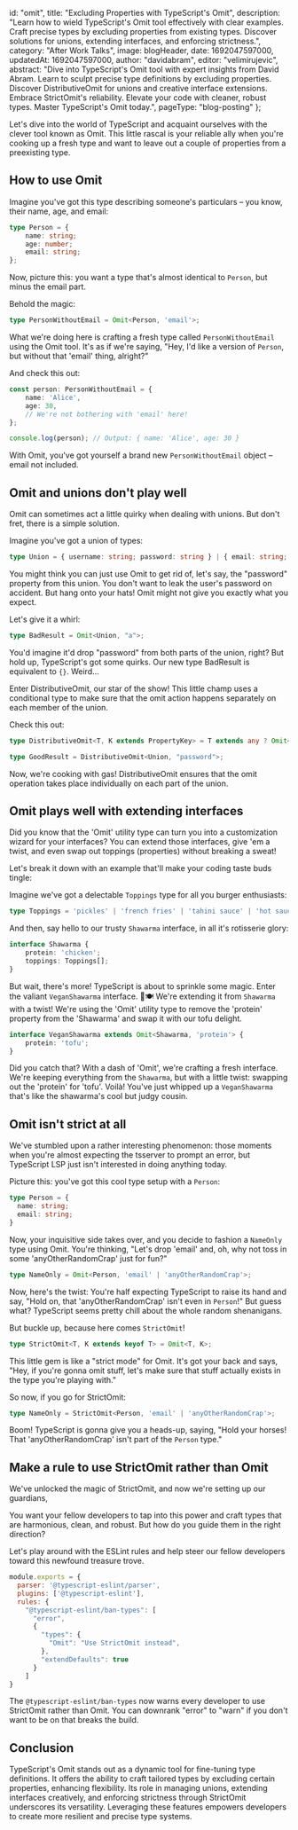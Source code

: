 
  id: "omit",
  title: "Excluding Properties with TypeScript's Omit",
  description:
    "Learn how to wield TypeScript's Omit tool effectively with clear examples. Craft precise types by excluding properties from existing types. Discover solutions for unions, extending interfaces, and enforcing strictness.",
  category: "After Work Talks",
  image: blogHeader,
  date: 1692047597000,
  updatedAt: 1692047597000,
  author: "davidabram",
  editor: "velimirujevic",
  abstract:
    "Dive into TypeScript's Omit tool with expert insights from David Abram. Learn to sculpt precise type definitions by excluding properties. Discover DistributiveOmit for unions and creative interface extensions. Embrace StrictOmit's reliability. Elevate your code with cleaner, robust types. Master TypeScript's Omit today.",
  pageType: "blog-posting"
};

Let's dive into the world of TypeScript and acquaint ourselves with the clever tool known as Omit. This little rascal is your reliable ally when you're cooking up a fresh type and want to leave out a couple of properties from a preexisting type.

## How to use Omit

Imagine you've got this type describing someone's particulars – you know, their name, age, and email:

```typescript
type Person = {
    name: string;
    age: number;
    email: string;
};
```

Now, picture this: you want a type that's almost identical to `Person`, but minus the email part.

Behold the magic:

```typescript
type PersonWithoutEmail = Omit<Person, 'email'>;

```

What we're doing here is crafting a fresh type called `PersonWithoutEmail` using the Omit tool. It's as if we're saying, "Hey, I'd like a version of `Person`, but without that 'email' thing, alright?"

And check this out:

```typescript
const person: PersonWithoutEmail = {
    name: 'Alice',
    age: 30,
    // We're not bothering with 'email' here!
};

console.log(person); // Output: { name: 'Alice', age: 30 }
```

With Omit, you've got yourself a brand new `PersonWithoutEmail` object – email not included. 

## Omit and unions don't play well

Omit can sometimes act a little quirky when dealing with unions. But don't fret, there is a simple solution.

Imagine you've got a union of types:

```typescript
type Union = { username: string; password: string } | { email: string; }
```

You might think you can just use Omit to get rid of, let's say, the "password" property from this union. You don't want to leak the user's password on accident. But hang onto your hats! Omit might not give you exactly what you expect.

Let's give it a whirl:

```typescript
type BadResult = Omit<Union, "a">;
```

You'd imagine it'd drop "password" from both parts of the union, right? But hold up, TypeScript's got some quirks. Our new type BadResult is equivalent to `{}`. Weird...

Enter DistributiveOmit, our star of the show! This little champ uses a conditional type to make sure that the omit action happens separately on each member of the union.

Check this out:

```typescript
type DistributiveOmit<T, K extends PropertyKey> = T extends any ? Omit<T, K> : never;

type GoodResult = DistributiveOmit<Union, "password">;
```

Now, we're cooking with gas! DistributiveOmit ensures that the omit operation takes place individually on each part of the union.


## Omit plays well with extending interfaces

Did you know that the 'Omit' utility type can turn you into a customization wizard for your interfaces? You can extend those interfaces, give 'em a twist, and even swap out toppings (properties) without breaking a sweat!

Let's break it down with an example that'll make your coding taste buds tingle:

Imagine we've got a delectable `Toppings` type for all you burger enthusiasts:

```typescript
type Toppings = 'pickles' | 'french fries' | 'tahini sauce' | 'hot sauce' | 'not ketchup'; 
```

And then, say hello to our trusty `Shawarma` interface, in all it's rotisserie glory:

```typescript
interface Shawarma {
    protein: 'chicken';
    toppings: Toppings[];
}
```

But wait, there's more! TypeScript is about to sprinkle some magic. Enter the valiant `VeganShawarma` interface. 🌱🍽️ We're extending it from `Shawarma` with a twist! We're using the 'Omit' utility type to remove the 'protein' property from the 'Shawarma' and swap it with our tofu delight.

```typescript
interface VeganShawarma extends Omit<Shawarma, 'protein'> {
    protein: 'tofu';
}
```

Did you catch that? With a dash of 'Omit', we're crafting a fresh interface. We're keeping everything from the `Shawarma`, but with a little twist: swapping out the 'protein' for 'tofu'. Voilà! You've just whipped up a `VeganShawarma` that's like the shawarma's cool but judgy cousin.

## Omit isn't strict at all

We've stumbled upon a rather interesting phenomenon: those moments when you're almost expecting the tsserver to prompt an error, but TypeScript LSP just isn't interested in doing anything today.

Picture this: you've got this cool type setup with a `Person`:

```typescript
type Person = {
  name: string;
  email: string;
}
```

Now, your inquisitive side takes over, and you decide to fashion a `NameOnly` type using Omit. You're thinking, "Let's drop 'email' and, oh, why not toss in some 'anyOtherRandomCrap' just for fun?"

```typescript
type NameOnly = Omit<Person, 'email' | 'anyOtherRandomCrap'>;
```

Now, here's the twist: You're half expecting TypeScript to raise its hand and say, "Hold on, that 'anyOtherRandomCrap' isn't even in `Person`!" But guess what? TypeScript seems pretty chill about the whole random shenanigans. 

But buckle up, because here comes `StrictOmit`!

```typescript
type StrictOmit<T, K extends keyof T> = Omit<T, K>;
```

This little gem is like a "strict mode" for Omit. It's got your back and says, "Hey, if you're gonna omit stuff, let's make sure that stuff actually exists in the type you're playing with."

So now, if you go for StrictOmit:

```typescript
type NameOnly = StrictOmit<Person, 'email' | 'anyOtherRandomCrap'>;
```
Boom! TypeScript is gonna give you a heads-up, saying, "Hold your horses! That 'anyOtherRandomCrap' isn't part of the `Person` type."

## Make a rule to use StrictOmit rather than Omit

We've unlocked the magic of StrictOmit, and now we're setting up our guardians, 

You want your fellow developers to tap into this power and craft types that are harmonious, clean, and robust. But how do you guide them in the right direction? 

Let's play around with the ESLint rules and help steer our fellow developers toward this newfound treasure trove.

```javascript
module.exports = {
  parser: '@typescript-eslint/parser',
  plugins: ['@typescript-eslint'],
  rules: {
    "@typescript-eslint/ban-types": [
      "error",
      {
        "types": {
          "Omit": "Use StrictOmit instead",
        },
        "extendDefaults": true
      }
    ]
}
```

The `@typescript-eslint/ban-types` now warns every developer to use StrictOmit rather than Omit. You can downrank "error" to "warn" if you don't want to be on that breaks the build. 

## Conclusion

TypeScript's Omit stands out as a dynamic tool for fine-tuning type definitions. It offers the ability to craft tailored types by excluding certain properties, enhancing flexibility. Its role in managing unions, extending interfaces creatively, and enforcing strictness through StrictOmit underscores its versatility. Leveraging these features empowers developers to create more resilient and precise type systems.


